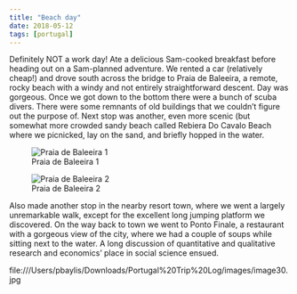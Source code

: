 ```yaml
---
title: "Beach day"
date: 2018-05-12
tags: [portugal]
---
```


Definitely NOT a work day! Ate a delicious Sam-cooked breakfast before heading out on a Sam-planned adventure. We rented a car (relatively cheap!) and drove south across the bridge to Praia de Baleeira, a remote, rocky beach with a windy and not entirely straightforward descent. Day was gorgeous. Once we got down to the bottom there were a bunch of scuba divers. There were some remnants of old buildings that we couldn’t figure out the purpose of. Next stop was another, even more scenic (but somewhat more crowded sandy beach called Rebiera Do Cavalo Beach where we picnicked, lay on the sand, and briefly hopped in the water.

![Praia de Baleeira 1](/img/portugal/image6.jpg)

![Praia de Baleeira 2](/img/portugal/image22.jpg)

Also made another stop in the nearby resort town, where we went a largely unremarkable walk, except for the excellent long jumping platform we discovered. On the way back to town we went to Ponto Finale, a restaurant with a gorgeous view of the city, where we had a couple of soups while sitting next to the water. A long discussion of quantitative and qualitative research and economics’ place in social science ensued.

file:///Users/pbaylis/Downloads/Portugal%20Trip%20Log/images/image30.jpg
